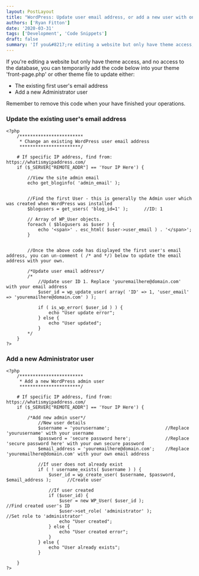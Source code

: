 ```yaml
---
layout: PostLayout
title: "WordPress: Update user email address, or add a new user with only theme access"
authors: ['Ryan Fitton']
date: '2020-03-31'
tags: ['Development', 'Code Snippets']
draft: false
summary: 'If you&#8217;re editing a website but only have theme access, and no access to the database, you can temporarily add the code below into your theme &#8216;front-page.php&#8217; or other theme file to update either: The existing first user&#8217;s email address Add a new Administrator user Remember to remove this code when your have finished your ...'
---
```


If you're editing a website but only have theme access, and no access to the database, you can temporarily add the code below into your theme 'front-page.php' or other theme file to update either:

-   The existing first user's email address
-   Add a new Administrator user

Remember to remove this code when your have finished your operations.

### Update the existing user's email address

``` language-php
<?php  
    /************************
     * Change an existing WordPress user email address
     ***********************/

    # If specific IP address, find from: https://whatismyipaddress.com/
    if ($_SERVER["REMOTE_ADDR"] == 'Your IP Here') {

        //View the site admin email
        echo get_bloginfo( 'admin_email' ); 


        //Find the first User - this is generally the Admin user which was created when WordPress was installed
        $blogusers = get_users( 'blog_id=1' );      //ID: 1

        // Array of WP_User objects.
        foreach ( $blogusers as $user ) {
            echo '<span>' . esc_html( $user->user_email ) . '</span>';
        }


        //Once the above code has displayed the first user's email address, you can un-comment ( /* and */) below to update the email address with your own.

        /*Update user email address*/
        /*
            //Update user ID 1. Replace 'youremailhere@domain.com' with your email address
            $user_id = wp_update_user( array( 'ID' => 1, 'user_email' => 'youremailhere@domain.com' ) );    

            if ( is_wp_error( $user_id ) ) {
                echo "User update error";
            } else {
                echo "User updated";
            }
        */
    }
?>
```

### Add a new Administrator user

``` language-php
<?php  
    /************************
     * Add a new WordPress admin user
     ***********************/

    # If specific IP address, find from: https://whatismyipaddress.com/
    if ($_SERVER["REMOTE_ADDR"] == 'Your IP Here') {

        /*Add new admin user*/
            //New user details
            $username = 'yourusername';                     //Replace 'yourusername' with your username
            $password = 'secure password here';             //Replace 'secure password here' with your own secure password
            $email_address = 'youremailhere@domain.com';    //Replace 'youremailhere@domain.com' with your own email address

            //If user does not already exist
            if ( ! username_exists( $username ) ) {
                $user_id = wp_create_user( $username, $password, $email_address );      //Create user

                //If user created
                if ($user_id) {
                    $user = new WP_User( $user_id );                                    //Find created user's ID
                    $user->set_role( 'administrator' );                                 //Set role to 'administrator'
                    echo "User created";
                } else {
                    echo "User created error";
                }
            } else {
                echo "User already exists";
            }

    }
?>
```
